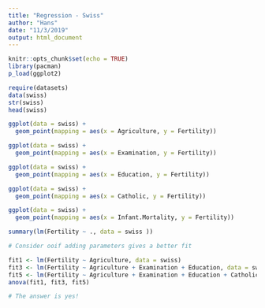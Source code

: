 ```yaml
---
title: "Regression - Swiss"
author: "Hans"
date: "11/3/2019"
output: html_document
---
```


```r
knitr::opts_chunk$set(echo = TRUE)
library(pacman)
p_load(ggplot2)
```

```r
require(datasets)
data(swiss)
str(swiss)
head(swiss)

ggplot(data = swiss) +
  geom_point(mapping = aes(x = Agriculture, y = Fertility))

ggplot(data = swiss) +
  geom_point(mapping = aes(x = Examination, y = Fertility))

ggplot(data = swiss) +
  geom_point(mapping = aes(x = Education, y = Fertility))

ggplot(data = swiss) +
  geom_point(mapping = aes(x = Catholic, y = Fertility))

ggplot(data = swiss) +
  geom_point(mapping = aes(x = Infant.Mortality, y = Fertility))

summary(lm(Fertility ~ ., data = swiss ))

# Consider ooif adding parameters gives a better fit

fit1 <- lm(Fertility ~ Agriculture, data = swiss)
fit3 <- lm(Fertility ~ Agriculture + Examination + Education, data = swiss)
fit5 <- lm(Fertility ~ Agriculture + Examination + Education + Catholic + Infant.Mortality, data = swiss)
anova(fit1, fit3, fit5)

# The answer is yes!
```

